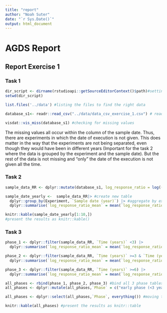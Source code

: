 ```yaml
---
title: "report"
author: "Noah Suter"
date: "`r Sys.Date()`"
output: html_document
---
```


# AGDS Report

## Report Exercise 1

### Task 1

```r
dir_script <- dirname(rstudioapi::getSourceEditorContext()$path)#setting the working directory
setwd(dir_script)
```

```r
list.files('../data') #listing the files to find the right data
```

```r
database_s1<- readr::read_csv("../data/data_csv_exercise_1.csv") # reading the .csv into R
```

```r
visdat::vis_miss(database_s1) #checking for missing values
```

The missing values all occur within the column of the sample date. Thus, there are experiments in which the date of execution is not given. This does matter in the way that the experiments are not being separated, even though they would have been in different years (Important for the task 2 where the data is grouped by the experiment and the sample date). But the rest of the data is not missing and "only" the date of the execution is not given all the time. 


### Task 2

```r
sample_data_RR <- dplyr::mutate(database_s1, log_response_ratio = log((`increased CO2`/`ambient CO2`))) #calculate the RR and add as a new column
```

```r
sample_date_yearly <-  sample_data_RR|> #create new table
  dplyr::group_by(Experiment, `Sample date (year)`) |> #aggregate by experiment with subgroup sample date (in years)
  dplyr::summarise(`log_response_ratio_mean` = mean(`log_response_ratio`)) #calculating the mean of RR within the defined groups
```

```r
knitr::kable(sample_date_yearly[1:10,])
#present the results as knitr::kable()
```

### Task 3
```r
phase_1 <- dplyr::filter(sample_data_RR, `Time (years)` <3) |>
  dplyr::summarise(`log_response_ratio_mean` = mean(`log_response_ratio`)) #aggregate the RR of phase 1
```

```r

phase_2 <- dplyr::filter(sample_data_RR, `Time (years)` >=3 & `Time (years)`<6) |>
  dplyr::summarise(`log_response_ratio_mean` = mean(`log_response_ratio`)) #aggregate the RR of phase 2
```

```r
phase_3 <- dplyr::filter(sample_data_RR, `Time (years)` >=6) |>
  dplyr::summarise(`log_response_ratio_mean` = mean(`log_response_ratio`)) #aggregate the RR of phase 3
```

```r
all_phases <- rbind(phase_1, phase_2, phase_3) #bind all 3 phase tables to one table
all_phases <- dplyr::mutate(all_phases,`Phase` = c("early phase (<3 years since start)", "mid phase (3-6 years since start", "late phase (>6 years since start)" )) #add a column with the phase description
```

```r
all_phases <- dplyr::select(all_phases,`Phase`, everything()) #moving the phase column to position one
```

```r
knitr::kable(all_phases) #present the results as knitr::table
```









